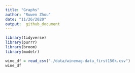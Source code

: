 ```yaml
---
title: "Graphs"
author: "Ruwen Zhou"
date: "11/26/2020"
output:  github_document
---
```


```r
library(tidyverse)
library(purrr)
library(broom)
library(modelr)
```

```r
wine_df = read_csv("./data/winemag-data_first150k.csv")
wine_df
```